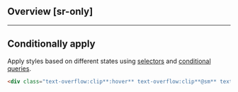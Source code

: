 ## Overview [sr-only]
<Overview/>

---

## Conditionally apply
Apply styles based on different states using [selectors](/guide/state-selectors) and [conditional queries](/guide/conditional-queries).
```html
<div class="text-overflow:clip**:hover** text-overflow:clip**@sm** text-overflow:clip**@dark** text-overflow:clip**@print**">…</div>
```

